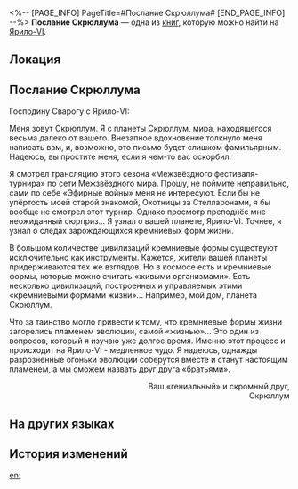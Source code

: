 <%-- [PAGE_INFO]
PageTitle=#Послание Скрюллума#
[END_PAGE_INFO] --%>
{{Дополнить}}
{{Книга Инфобокс
|id           = 261
|Название     = 
|Изображение  = Предмет Записи.png
|Мир          = Ярило-VI
|Томов        = 1
|Автор        = <!--нужно добавить-->
|Описание     = Послание от аристократа с планеты Скрюллум защитнику Подземья, в котором обсуждается возможность развития роботов в «кремниевые формы жизни» на Ярило-VI.
|Том1         = {{tx}}
|Источник1    = {{tx|Отсутствует источник}}
|Персонажи    = 
|Фракции      = 
}}
'''Послание Скрюллума''' — одна из [[Книги|книг]], которую можно найти на [[Ярило-VI]].

==Локация==
{{Отметка карты|<!--название карты-->|<!--id отметки-->}}

==Послание Скрюллума==
Господину Сварогу с Ярило-VI:

Меня зовут Скрюллум. Я с планеты Скрюллум, мира, находящегося весьма далеко от вашего. Внезапное вдохновение толкнуло меня написать вам, и, возможно, это письмо будет слишком фамильярным. Надеюсь, вы простите меня, если я чем-то вас оскорбил.

Я смотрел трансляцию этого сезона «Межзвёздного фестиваля-турнира» по сети Межзвёздного мира. Прошу, не поймите неправильно, сами по себе «Эфирные войны» меня не интересуют. Если бы не упёртость моей старой знакомой, Охотницы за Стелларонами, я бы вообще не смотрел этот турнир. Однако просмотр преподнёс мне неожиданный сюрприз... Я узнал о вашей планете, Ярило-VI. Точнее, я узнал о следах зарождающихся кремниевых форм жизни.

В большом количестве цивилизаций кремниевые формы существуют исключительно как инструменты. Кажется, жители вашей планеты придерживаются тех же взглядов. Но в космосе есть и кремниевые формы, которые можно считать «живыми организмами». Есть несколько цивилизаций, построенных и управляемых этими «кремниевыми формами жизни»... Например, мой дом, планета Скрюллум.

Что за таинство могло привести к тому, что кремниевые формы жизни загорелись пламенем эволюции, самой «жизнью»... Это один из вопросов, который я изучаю уже долгое время. Именно этот процесс и происходит на Ярило-VI - медленное чудо. Я надеюсь, однажды разрозненные огоньки эволюции соберутся вместе и станут настоящим пламенем, а мы сможем назвать друг друга «братьями».

<div align="right">Ваш «гениальный» и скромный друг,<br />
Скрюллум</div>

==На других языках==
{{На других языках
|en   = ''Screwllum's Message''
|zhs  = 螺丝咕姆的留言
|zht  = 螺絲咕姆的留言
|ja   = スクリューガムからのメッセージ
|ko   = 스크루룸의 메시지
|es   = Nota de Tornillum
|fr   = ''Message de Screwllum''
|ru   = Послание Скрюллума
|th   = ข้อความจาก Screwllum
|vi   = Lời Nhắn Của Screwllum
|de   = Screwllums Nachricht
|id   = Pesan dari Screwllum
|pt   = "Mensagem de Screwllum"
}}

==История изменений==
{{История изменений|3.5}}

[[en:]]